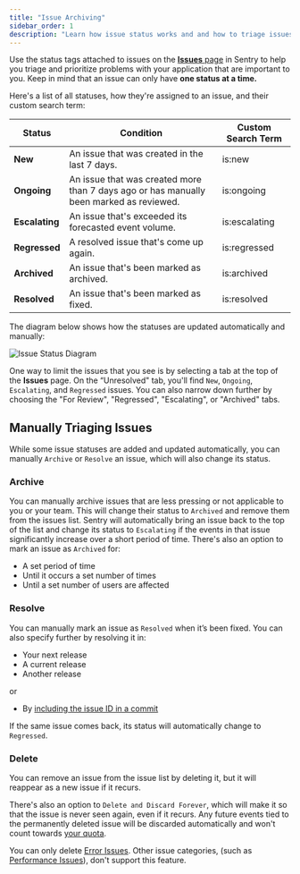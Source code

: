 ```yaml
---
title: "Issue Archiving"
sidebar_order: 1
description: "Learn how issue status works and and how to triage issues."
---
```


Use the status tags attached to issues on the [**Issues** page](https://sentry.io/issues/) in Sentry to help you triage and prioritize problems with your application that are important to you. Keep in mind that an issue can only have **one status at a time.**

Here's a list of all statuses, how they're assigned to an issue, and their custom search term:

| Status         | Condition                                                                                                                     | Custom Search Term |
| -------------- | ----------------------------------------------------------------------------------------------------------------------------- | ------------------ |
| **New**        | An issue that was created in the last 7 days.                                                                                 | is:new             |
| **Ongoing**    | An issue that was created more than 7 days ago or has manually been marked as reviewed.                                       | is:ongoing         |
| **Escalating** | An issue that's exceeded its forecasted event volume. | is:escalating      |
| **Regressed**  | A resolved issue that's come up again.                                                                                        | is:regressed       |
| **Archived**   | An issue that's been marked as archived.                                                                                      | is:archived        |
| **Resolved**   | An issue that's been marked as fixed.                                                                                         | is:resolved        |

The diagram below shows how the statuses are updated automatically and manually:

![Issue Status Diagram](issue-statuses.png)

One way to limit the issues that you see is by selecting a tab at the top of the **Issues** page. On the “Unresolved" tab, you'll find `New`, `Ongoing`, `Escalating`, and `Regressed` issues. You can also narrow down further by choosing the "For Review", "Regressed", "Escalating", or "Archived" tabs.

## Manually Triaging Issues

While some issue statuses are added and updated automatically, you can manually `Archive` or `Resolve` an issue, which will also change its status.

### Archive

You can manually archive issues that are less pressing or not applicable to you or your team. This will change their status to `Archived` and remove them from the issues list. Sentry will automatically bring an issue back to the top of the list and change its status to `Escalating` if the events in that issue significantly increase over a short period of time. There's also an option to mark an issue as `Archived` for:

- A set period of time
- Until it occurs a set number of times
- Until a set number of users are affected

### Resolve

You can manually mark an issue as `Resolved` when it’s been fixed. You can also specify further by resolving it in:

- Your next release
- A current release
- Another release

or

- By [including the issue ID in a commit](/product/releases/associate-commits#resolve-issues-by-commit)

If the same issue comes back, its status will automatically change to `Regressed`.

### Delete

You can remove an issue from the issue list by deleting it, but it will reappear as a new issue if it recurs.

There's also an option to `Delete and Discard Forever`, which will make it so that the issue is never seen again, even if it recurs. Any future events tied to the permanently deleted issue will be discarded automatically and won't count towards [your quota](/product/accounts/quotas/).

<Note>

You can only delete [Error Issues](/product/issues/issue-details/error-issues/). Other issue categories, (such as [Performance Issues](/product/issues/issue-details/performance-issues/)), don't support this feature.

</Note>
